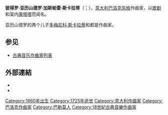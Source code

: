 {{Multiple issues|
{{Expand language|en}}
{{unreferenced|time=2021-11-17}}
}}
{{NoteTA
|T=zh-cn:亚历山德罗·斯卡拉蒂; zh-tw:亞歷山大·史卡拉第;
|1=zh-cn:斯卡拉蒂; zh-tw:史卡拉第;
|2=zh-cn:亚历山德罗; zh-tw:亞歷山大;
}}
{{Infobox classical
| 中文名       = 亞歷山大·史卡拉第
| 画像         = Alessandro Scarlatti.jpg
| 附注         =      
| 原文名       = Pietro Alessandro Gaspare Scarlatti
| 国别         = {{flag|意大利}}
| 出生日期     = {{birth date|1660|5|2}}
| 出生地       = {{flag|Kingdom of Sicily}}[[巴勒莫|巴勒莫]]
| 逝世日期     = {{death date and age|1725|10|24|1660|5|2}}
| 逝世地       = {{flag|Kingdom of Naples}}[[那不勒斯|那不勒斯]]
| 所属时期     = [[巴洛克音乐|巴洛克]]
| 所属乐派     = {{link-en|那不勒斯樂派|Neapolitan School}}
| 擅长作品类型 = [[歌剧|歌剧]]，[[合唱|合唱]]
| 代表作       = 歌剧《{{link-en|米特里達梯·尤帕托雷|Mitridate Eupatore}}》《{{link-en|提格兰|Tigrane (Scarlatti)}}》《{{link-en|光荣的凯旋|Il trionfo dell'onore}}》《{{link-en|格里塞尔达|Griselda (A. Scarlatti)}}》等
| 师从         = {{link-en|卡里西米|Giacomo Carissimi}}
| 学生         = [[多梅尼科·斯卡拉蒂|多梅尼科·斯卡拉蒂]]，[[哈塞|哈塞]]
| 官方网站     = 
}}

'''彼得罗·亚历山德罗·加斯帕雷·斯卡拉蒂'''（{{lang-it|Pietro Alessandro Gaspare Scarlatti}}；{{bd|1660年|5月2日|1725年|10月24日}}），[[意大利|意大利]][[巴洛克音乐|巴洛克风格]]作曲家，以[[歌剧|歌剧]]和室内[[康塔塔|康塔塔]]而闻名。

亚历山德罗的两个儿子[[多梅尼科·斯卡拉蒂|多梅尼科·斯卡拉蒂]]和{{link-en|彼得罗·菲利波·斯卡拉蒂|Pietro Filippo Scarlatti}}都是作曲家。

== 参见 ==
{{Portal box|古典音樂}}
* [[古典音乐作曲家列表|古典音乐作曲家列表]]

== 外部連結 ==
{{commons}}
{{EB1911 poster|Scarlatti, Alessandro}}
* {{ChoralWiki}}
* {{IMSLP|id=Scarlatti, Alessandro}}

{{Italy-bio-stub}}
{{音乐家小作品}}

{{古典音樂作曲家}}
{{Authority control}}

{{DEFAULTSORT:Scarlatti, Alessandro}}
[[Category:1660年出生|Category:1660年出生]]
[[Category:1725年逝世|Category:1725年逝世]]
[[Category:意大利作曲家|Category:意大利作曲家]]
[[Category:巴洛克作曲家|Category:巴洛克作曲家]]
[[Category:巴勒莫人|Category:巴勒莫人]]
[[Category:18世紀古典音樂作曲家|Category:18世紀古典音樂作曲家]]